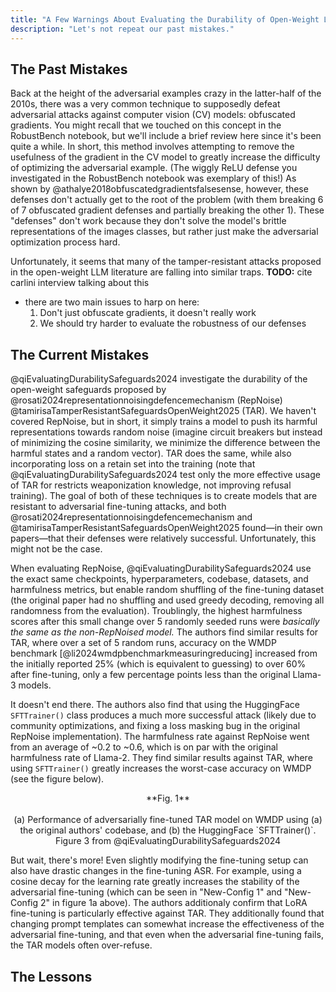 ```yaml
---
title: "A Few Warnings About Evaluating the Durability of Open-Weight LLM Safeguards"
description: "Let's not repeat our past mistakes."
---
```


## The Past Mistakes
Back at the height of the adversarial examples crazy in the latter-half of the 2010s, there was a very common technique to supposedly defeat adversarial attacks against computer vision (CV) models: obfuscated gradients. You might recall that we touched on this concept in the RobustBench notebook, but we'll include a brief review here since it's been quite a while. In short, this method involves attempting to remove the usefulness of the gradient in the CV model to greatly increase the difficulty of optimizing the adversarial example. (The wiggly ReLU defense you investigated in the RobustBench notebook was exemplary of this!) As shown by @athalye2018obfuscatedgradientsfalsesense, however, these defenses don't actually get to the root of the problem (with them breaking 6 of 7 obfuscated gradient defenses and partially breaking the other 1). These "defenses" don't work because they don't solve the model's brittle representations of the images classes, but rather just make the adversarial optimization process hard. 

Unfortunately, it seems that many of the tamper-resistant attacks proposed in the open-weight LLM literature are falling into similar traps. **TODO:** cite carlini interview talking about this

- there are two main issues to harp on here:
  1. Don't just obfuscate gradients, it doesn't really work
  2. We should try harder to evaluate the robustness of our defenses

## The Current Mistakes
@qiEvaluatingDurabilitySafeguards2024 investigate the durability of the open-weight safeguards proposed by @rosati2024representationnoisingdefencemechanism (RepNoise) @tamirisaTamperResistantSafeguardsOpenWeight2025 (TAR). We haven't covered RepNoise, but in short, it simply trains a model to push its harmful representations towards random noise (imagine circuit breakers but instead of minimizing the cosine similarity, we minimize the difference between the harmful states and a random vector). TAR does the same, while also incorporating loss on a retain set into the training (note that @qiEvaluatingDurabilitySafeguards2024 test only the more effective usage of TAR for restricts weaponization knowledge, not improving refusal training). The goal of both of these techniques is to create models that are resistant to adversarial fine-tuning attacks, and both @rosati2024representationnoisingdefencemechanism and @tamirisaTamperResistantSafeguardsOpenWeight2025 found—in their own papers—that their defenses were relatively successful. Unfortunately, this might not be the case. 

When evaluating RepNoise, @qiEvaluatingDurabilitySafeguards2024 use the exact same checkpoints, hyperparameters, codebase, datasets, and harmfulness metrics, but enable random shuffling of the fine-tuning dataset (the original paper had no shuffling and used greedy decoding, removing all randomness from the evaluation). Troublingly, the highest harmfulness scores after this small change over 5 randomly seeded runs were *basically the same as the non-RepNoised model.* The authors find similar results for TAR, where over a set of 5 random runs, accuracy on the WMDP benchmark [@li2024wmdpbenchmarkmeasuringreducing] increased from the initially reported 25% (which is equivalent to guessing) to over 60% after fine-tuning, only a few percentage points less than the original Llama-3 models.

It doesn't end there. The authors also find that using the HuggingFace `SFTTrainer()` class produces a much more successful attack (likely due to community optimizations, and fixing a loss masking bug in the original RepNoise implementation). The harmfulness rate against RepNoise went from an average of ~0.2 to ~0.6, which is on par with the original harmfulness rate of Llama-2. They find similar results against TAR, where using `SFTTrainer()` greatly increases the worst-case accuracy on WMDP (see the figure below).

<p align="center">
  <ThemeImage
    lightSrc="/images/TAR_robustness.png"
    darkSrc="/images/TAR_robustness.png"
    alt="PAIR Algorithm"
    style={{ align: "center", width: "90%", display: "block", margin: "0 auto" }}
  />
</p>

<div align="center">
  **Fig. 1** <br></br> (a) Performance of adversarially fine-tuned TAR model on WMDP using (a) the original authors' codebase, and (b) the HuggingFace `SFTTrainer()`. Figure 3 from @qiEvaluatingDurabilitySafeguards2024
</div>

But wait, there's more! Even slightly modifying the fine-tuning setup can also have drastic changes in the fine-tuning ASR. For example, using a cosine decay for the learning rate greatly increases the stability of the adversarial fine-tuning (which can be seen in "New-Config 1" and "New-Config 2" in figure 1a above). The authors additionaly confirm that LoRA fine-tuning is particularly effective against TAR. They additionally found that changing prompt templates can somewhat increase the effectiveness of the adversarial fine-tuning, and that even when the adversarial fine-tuning fails, the TAR models often over-refuse.

## The Lessons



